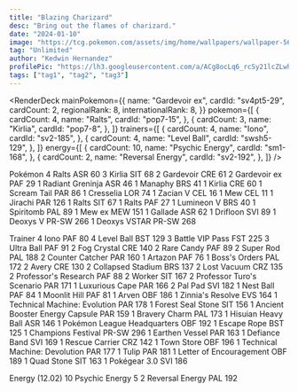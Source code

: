 ```yaml
---
title: "Blazing Charizard"
desc: "Bring out the flames of charizard."
date: "2024-01-10"
image: "https://tcg.pokemon.com/assets/img/home/wallpapers/wallpaper-56.jpg"
tag: "Unlimited"
author: "Kedwin Hernandez"
profilePic: "https://lh3.googleusercontent.com/a/ACg8ocLq6_rcSy21lcZLwhJ5zmVBIlMZ43Oa8b-gniXCLDS5x5s=s576-c-no"
tags: ["tag1", "tag2", "tag3"]
---
```


<RenderDeck
  mainPokemon={{
    name: "Gardevoir ex",
    cardId: "sv4pt5-29",
    cardCount: 2,
    regionalRank: 8,
    internationalRank: 8,
  }}
  pokemon={[
    {
      cardCount: 4,
      name: "Ralts",
      cardId: "pop7-15",
    },
    {
      cardCount: 3,
      name: "Kirlia",
      cardId: "pop7-8",
    },
  ]}
  trainers={[
    {
      cardCount: 4,
      name: "Iono",
      cardId: "sv2-185",
    },
    {
      cardCount: 4,
      name: "Level Ball",
      cardId: "swsh5-129",
    },
  ]}
  energy={[
    {
      cardCount: 10,
      name: "Psychic Energy",
      cardId: "sm1-168",
    },
    {
      cardCount: 2,
      name: "Reversal Energy",
      cardId: "sv2-192",
    },
  ]}
/>

Pokémon
4 Ralts ASR 60
3 Kirlia SIT 68
2 Gardevoir CRE 61
2 Gardevoir ex PAF 29
1 Radiant Greninja ASR 46
1 Manaphy BRS 41
1 Kirlia CRE 60
1 Scream Tail PAR 86
1 Cresselia LOR 74
1 Zacian V CEL 16
1 Mew CEL 11
1 Jirachi PAR 126
1 Ralts SIT 67
1 Ralts PAF 27
1 Lumineon V BRS 40
1 Spiritomb PAL 89
1 Mew ex MEW 151
1 Gallade ASR 62
1 Drifloon SVI 89
1 Deoxys V PR-SW 266
1 Deoxys VSTAR PR-SW 268

Trainer
4 Iono PAF 80
4 Level Ball BST 129
3 Battle VIP Pass FST 225
3 Ultra Ball PAF 91
2 Fog Crystal CRE 140
2 Rare Candy PAF 89
2 Super Rod PAL 188
2 Counter Catcher PAR 160
1 Artazon PAF 76
1 Boss's Orders PAL 172
2 Avery CRE 130
2 Collapsed Stadium BRS 137
2 Lost Vacuum CRZ 135
2 Professor's Research PAF 88
2 Worker SIT 167
2 Professor Turo's Scenario PAR 171
1 Luxurious Cape PAR 166
2 Pal Pad SVI 182
1 Nest Ball PAF 84
1 Moonlit Hill PAF 81
1 Arven OBF 186
1 Zinnia's Resolve EVS 164
1 Technical Machine: Evolution PAR 178
1 Forest Seal Stone SIT 156
1 Ancient Booster Energy Capsule PAR 159
1 Bravery Charm PAL 173
1 Hisuian Heavy Ball ASR 146
1 Pokémon League Headquarters OBF 192
1 Escape Rope BST 125
1 Champions Festival PR-SW 296
1 Earthen Vessel PAR 163
1 Defiance Band SVI 169
1 Rescue Carrier CRZ 142
1 Town Store OBF 196
1 Technical Machine: Devolution PAR 177
1 Tulip PAR 181
1 Letter of Encouragement OBF 189
1 Quad Stone SIT 163
1 Pokégear 3.0 SVI 186

Energy (12.02)
10 Psychic Energy 5
2 Reversal Energy PAL 192
